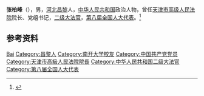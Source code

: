 '''张柏峰'''（{{bd|1942年|}}），男，[[河北|河北]][[昌黎县|昌黎]]人，[[中华人民共和国|中华人民共和国]]政治人物，曾任[[天津市高级人民法院|天津市高级人民法院]]院长、党组书记，[[二级大法官|二级大法官]]，[[第八届全国人大代表|第八届全国人大代表]]。<ref>{{Cite web|title=天津高院院长、二级大法官张柏峰：把握机遇实现新跨越|url=https://www.chinacourt.org/article/detail/2002/09/id/12179.shtml|accessdate=2020-07-07|work=中国法院网|archive-date=2020-07-07|archive-url=https://web.archive.org/web/20200707104757/https://www.chinacourt.org/article/detail/2002/09/id/12179.shtml}}</ref>

== 参考资料 ==
{{reflist}}

{{中国人物小作品}}

{{Authority control}}
{{DEFAULTSORT:Zhang张}}
[[Category:张姓|Bai]]
[[Category:昌黎人|Category:昌黎人]]
[[Category:南开大学校友|Category:南开大学校友]]
[[Category:中国共产党党员|Category:中国共产党党员]]
[[Category:天津市高級人民法院院長|Category:天津市高級人民法院院長]]
[[Category:中华人民共和国二级大法官|Category:中华人民共和国二级大法官]]
[[Category:第八届全国人大代表|Category:第八届全国人大代表]]